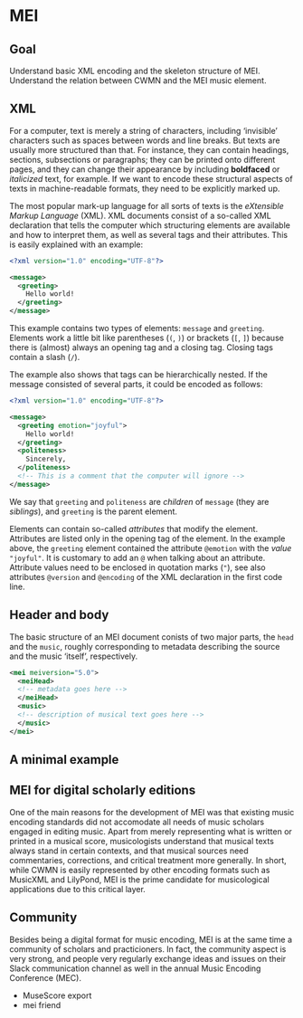 # MEI 

::: {.callout-note}
# Goal
Understand basic XML encoding and the skeleton structure of MEI.
Understand the relation between CWMN and the MEI music element.
:::

## XML 

For a computer, text is merely a string of characters, including 'invisible'
characters such as spaces between words and line breaks. 
But texts are usually more structured than that. For instance, they can 
contain headings, sections, subsections or paragraphs; they can be printed onto 
different pages, and they can change their appearance by including **boldfaced** 
or _italicized_ text, for example. If we want to encode these structural aspects of texts 
in machine-readable formats, they need to be explicitly marked up. 

The most popular mark-up language for all sorts of texts is the _eXtensible Markup Language_ (XML).
XML documents consist of a so-called XML declaration that tells the computer 
which structuring elements are available and how to interpret them,
as well as several tags and their attributes. This is easily explained with an example:

```xml
<?xml version="1.0" encoding="UTF-8"?>

<message>
  <greeting>
    Hello world!
  </greeting>
</message>
```

This example contains two types of elements: `message` and `greeting`. 
Elements work a little bit like parentheses (`(`, `)`) or brackets (`[`, `]`)
because there is (almost) always an opening tag and a closing tag. 
Closing tags contain a slash (`/`). 

The example also shows that tags can be hierarchically nested. 
If the message consisted of several parts, it could be encoded as follows:

```xml
<?xml version="1.0" encoding="UTF-8"?>

<message>
  <greeting emotion="joyful">
    Hello world!
  </greeting>
  <politeness>
    Sincerely,
  </politeness>
  <!-- This is a comment that the computer will ignore -->
</message>
```

We say that `greeting` and `politeness` are _children_ of `message` (they are _siblings_),
and `greeting` is the parent element. 

Elements can contain so-called _attributes_ that modify the element. 
Attributes are listed only in the opening tag of the element. In the example 
above, the `greeting` element contained the attribute `@emotion` with the _value_ `"joyful"`.
It is customary to add an `@` when talking about an attribute. Attribute values 
need to be enclosed in quotation marks (`"`), see also attributes `@version` 
and `@encoding` of the XML declaration in the first code line. 


## Header and body 

The basic structure of an MEI document conists of two major parts, the `head` 
and the `music`, roughly corresponding to metadata describing the source and 
the music 'itself', respectively. 

```xml
<mei meiversion="5.0">
  <meiHead>
  <!-- metadata goes here -->
  </meiHead>
  <music>
  <!-- description of musical text goes here -->
  </music>
</mei>
```

## A minimal example 

## MEI for digital scholarly editions 

One of the main reasons for the development of MEI was that existing music encoding 
standards did not accomodate all needs of music scholars engaged in editing music. 
Apart from merely representing what is written or printed in a musical score, 
musicologists understand that musical texts always stand in certain contexts, and that 
musical sources need commentaries, corrections, and critical treatment more generally. 
In short, while CWMN is easily represented by other encoding formats such as MusicXML and LilyPond,
MEI is the prime candidate for musicological applications due to this critical layer. 

## Community

Besides being a digital format for music encoding, 
MEI is at the same time a community of scholars and practicioners. 
In fact, the community aspect is very strong, and 
people very regularly exchange ideas and issues on their Slack communication channel 
as well in the annual Music Encoding Conference (MEC). 


- MuseScore export
- mei friend

